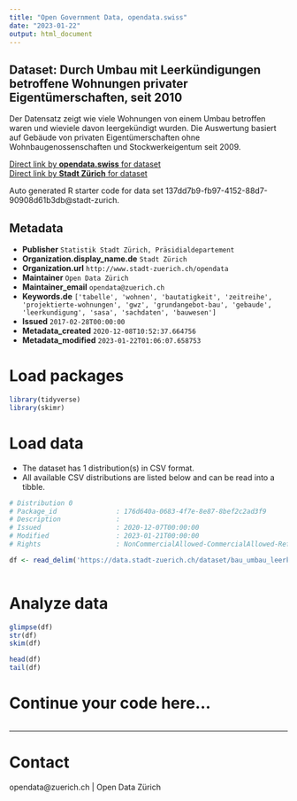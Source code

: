 ```yaml
---
title: "Open Government Data, opendata.swiss"
date: "2023-01-22"
output: html_document
---
```


## Dataset: Durch Umbau mit Leerkündigungen betroffene Wohnungen privater Eigentümerschaften, seit 2010


Der Datensatz zeigt wie viele Wohnungen von einem Umbau betroffen waren und wieviele davon leergekündigt wurden. Die Auswertung basiert auf Gebäude von privaten Eigentümerschaften ohne Wohnbaugenossenschaften und Stockwerkeigentum seit 2009.


[Direct link by **opendata.swiss** for dataset](https://opendata.swiss/de/dataset/durch-umbau-mit-leerkundigungen-betroffene-wohnungen-privater-eigentumerschaften-seit-2009)<br>
[Direct link by **Stadt Zürich** for dataset](https://data.stadt-zuerich.ch/dataset/bau_umbau_leerkuendigung_whg_baujahr_personen_od5051)

Auto generated R starter code for data set 137dd7b9-fb97-4152-88d7-90908d61b3db@stadt-zurich.

## Metadata

- **Publisher** `Statistik Stadt Zürich, Präsidialdepartement`
- **Organization.display_name.de** `Stadt Zürich`
- **Organization.url** `http://www.stadt-zuerich.ch/opendata`
- **Maintainer** `Open Data Zürich`
- **Maintainer_email** `opendata@zuerich.ch`
- **Keywords.de** `['tabelle', 'wohnen', 'bautatigkeit', 'zeitreihe', 'projektierte-wohnungen', 'gwz', 'grundangebot-bau', 'gebaude', 'leerkundigung', 'sasa', 'sachdaten', 'bauwesen']`
- **Issued** `2017-02-28T00:00:00`
- **Metadata_created** `2020-12-08T10:52:37.664756`
- **Metadata_modified** `2023-01-22T01:06:07.658753`


# Load packages

```r

library(tidyverse)
library(skimr)

```

# Load data

-   The dataset has 1 distribution(s) in CSV format.
-   All available CSV distributions are listed below and can be read into a tibble.

```r

# Distribution 0
# Package_id               : 176d640a-0683-4f7e-8e87-8bef2c2ad3f9
# Description              : 
# Issued                   : 2020-12-07T00:00:00
# Modified                 : 2023-01-21T00:00:00
# Rights                   : NonCommercialAllowed-CommercialAllowed-ReferenceNotRequired

df <- read_delim('https://data.stadt-zuerich.ch/dataset/bau_umbau_leerkuendigung_whg_baujahr_personen_od5051/download/BAU505OD5051.csv')



```

# Analyze data

```r

glimpse(df)
str(df)
skim(df)

head(df)
tail(df)

```

# Continue your code here...

```r

```

------------------------------------------------------------------------

# Contact

opendata@zuerich.ch | Open Data Zürich
